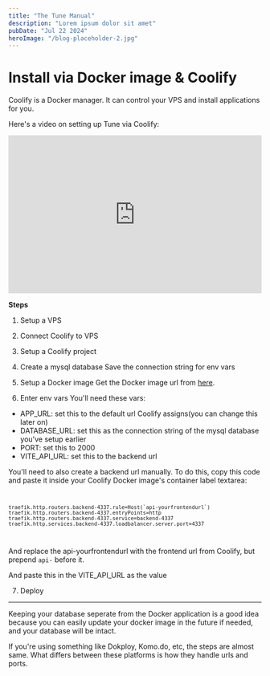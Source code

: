 ```yaml
---
title: "The Tune Manual"
description: "Lorem ipsum dolor sit amet"
pubDate: "Jul 22 2024"
heroImage: "/blog-placeholder-2.jpg"
---
```




# Install via Docker image & Coolify

Coolify is a Docker manager. It can control your VPS and install applications for you.

Here's a video on setting up Tune via Coolify:

<iframe width="100%" height="315" src="https://www.youtube.com/embed/oPc856rvqX0" title="Tune setup using Docker image" frameborder="0" allow="accelerometer; autoplay; clipboard-write; encrypted-media; gyroscope; picture-in-picture; web-share" referrerpolicy="strict-origin-when-cross-origin" allowfullscreen></iframe>

**Steps**

1. Setup a VPS
2. Connect Coolify to VPS
3. Setup a Coolify project
4. Create a mysql database
  Save the connection string for env vars

5. Setup a Docker image
  Get the Docker image url from [here](https://github.com/tune-co/tune/pkgs/container/tune).
6. Enter env vars
  You'll need these vars:

  - APP_URL: set this to the default url Coolify assigns(you can change this later on)
  - DATABASE_URL: set this as the connection string of the mysql database you've setup earlier
  - PORT: set this to 2000
  - VITE_API_URL: set this to the backend url

You'll need to also create a backend url manually. To do this, copy this code and paste it inside your Coolify Docker image's container label textarea:
<Code lang="bash">
```
traefik.http.routers.backend-4337.rule=Host(`api-yourfrontendurl`)
traefik.http.routers.backend-4337.entryPoints=http
traefik.http.routers.backend-4337.service=backend-4337
traefik.http.services.backend-4337.loadbalancer.server.port=4337
```
</Code>

And replace the api-yourfrontendurl with the frontend url from Coolify, but prepend `api-` before it.

And paste this in the VITE_API_URL as the value

7. Deploy

---

Keeping your database seperate from the Docker application is a good idea because you can easily update your docker image in the future if needed, and your database will be intact.

If you're using something like Dokploy, Komo.do, etc, the steps are almost same. What differs between these platforms is how they handle urls and ports.
